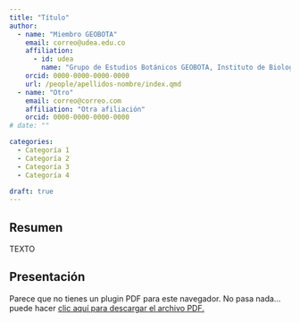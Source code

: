```yaml
---
title: "Título"
author:
  - name: "Miembro GEOBOTA"
    email: correo@udea.edu.co
    affiliation:
      - id: udea
        name: "Grupo de Estudios Botánicos GEOBOTA, Instituto de Biología, Facultad de Ciencias Exactas y Naturales, Universidad de Antioquia UdeA"
    orcid: 0000-0000-0000-0000
    url: /people/apellidos-nombre/index.qmd
  - name: "Otro"
    email: correo@correo.com
    affiliation: "Otra afiliación"
    orcid: 0000-0000-0000-0000
# date: ""

categories:
  - Categoría 1
  - Categoría 2
  - Categoría 3
  - Categoría 4

draft: true
---
```


## Resumen

TEXTO

## Presentación

<!-- PDF -->
```{=html}
<object data="presentacion_xii-ccb.pdf" type="application/pdf" width="800" height="540">
    <p>Parece que no tienes un plugin PDF para este navegador.
    No pasa nada… puede hacer <a href="presentacion_xii-ccb.pdf">clic aquí 
    para descargar el archivo PDF.</a></p>
</object>
```

<!-- ## Citación -->
